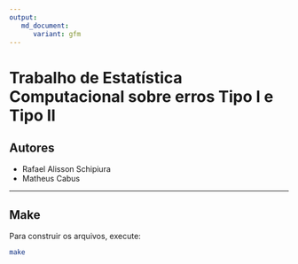 ```yaml
---
output:    
   md_document:    
      variant: gfm    
---
```


# Trabalho de Estatística Computacional sobre erros Tipo I e Tipo II

## Autores

- Rafael Alisson Schipiura
- Matheus Cabus

---

## Make

Para construir os arquivos, execute:

```bash
make
```
